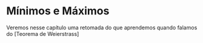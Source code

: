# Mínimos e Máximos

Veremos nesse capítulo uma retomada do que aprendemos quando falamos do [Teorema de Weierstrass]